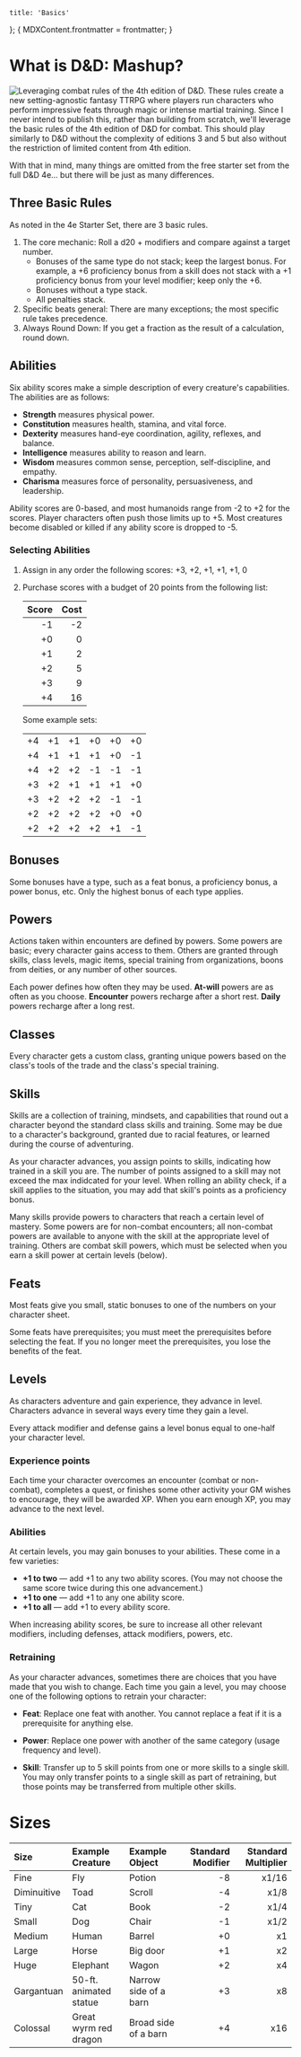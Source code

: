 
	title: 'Basics'
};
{
	MDXContent.frontmatter = frontmatter;
}

# What is D&D: Mashup?

![Leveraging combat rules of the 4th edition of
D&D.](qr:https://www.drivethrurpg.com/product/110213/DD-RPG-Starter-Set-Quickstart-4e)
These rules create a new setting-agnostic fantasy TTRPG where players run
characters who perform impressive feats through magic or intense martial
training. Since I never intend to publish this, rather than building from
scratch, we'll leverage the basic rules of the 4th edition of D&D for combat.
This should play similarly to D&D without the complexity of editions 3 and 5 but
also without the restriction of limited content from 4th edition.

With that in mind, many things are omitted from the free starter set from the
full D&D 4e... but there will be just as many differences.

## Three Basic Rules

As noted in the 4e Starter Set, there are 3 basic rules.

1. The core mechanic: Roll a d20 + modifiers and compare against a target number.
   - Bonuses of the same type do not stack; keep the largest bonus. For
     example, a +6 proficiency bonus from a skill does not stack with a +1
     proficiency bonus from your level modifier; keep only the +6.
   - Bonuses without a type stack.
   - All penalties stack.
2. Specific beats general: There are many exceptions; the most specific rule takes precedence.
3. Always Round Down: If you get a fraction as the result of a calculation, round down.

## Abilities

Six ability scores make a simple description of every creature's capabilities.
The abilities are as follows:

- **Strength** measures physical power.
- **Constitution** measures health, stamina, and vital force.
- **Dexterity** measures hand-eye coordination, agility, reflexes, and balance.
- **Intelligence** measures ability to reason and learn.
- **Wisdom** measures common sense, perception, self-discipline, and empathy.
- **Charisma** measures force of personality, persuasiveness, and leadership.

Ability scores are 0-based, and most humanoids range from -2 to +2 for the
scores. Player characters often push those limits up to +5. Most creatures
become disabled or killed if any ability score is dropped to -5.

### Selecting Abilities

1. Assign in any order the following scores: +3, +2, +1, +1, +1, 0
2. Purchase scores with a budget of 20 points from the following list:

   | Score | Cost |
   | ----: | ---: |
   |    -1 |   -2 |
   |    +0 |    0 |
   |    +1 |    2 |
   |    +2 |    5 |
   |    +3 |    9 |
   |    +4 |   16 |

   Some example sets:

   |     |     |     |     |     |     |
   | :-: | :-: | :-: | :-: | :-: | :-: |
   | +4  | +1  | +1  | +0  | +0  | +0  |
   | +4  | +1  | +1  | +1  | +0  | -1  |
   | +4  | +2  | +2  | -1  | -1  | -1  |
   | +3  | +2  | +1  | +1  | +1  | +0  |
   | +3  | +2  | +2  | +2  | -1  | -1  |
   | +2  | +2  | +2  | +2  | +0  | +0  |
   | +2  | +2  | +2  | +2  | +1  | -1  |

## Bonuses

Some bonuses have a type, such as a feat bonus, a proficiency bonus, a power
bonus, etc. Only the highest bonus of each type applies.

## Powers

Actions taken within encounters are defined by powers. Some powers are basic;
every character gains access to them. Others are granted through skills, class
levels, magic items, special training from organizations, boons from deities, or
any number of other sources.

Each power defines how often they may be used. **At-will** powers are as often
as you choose. **Encounter** powers recharge after a short rest. **Daily**
powers recharge after a long rest.

## Classes

Every character gets a custom class, granting unique powers based on the class's tools
of the trade and the class's special training.

## Skills

Skills are a collection of training, mindsets, and capabilities that round out a
character beyond the standard class skills and training. Some may be due to a
character's background, granted due to racial features, or learned during the
course of adventuring.

As your character advances, you assign points to skills, indicating how trained
in a skill you are. The number of points assigned to a skill may not exceed the
max indidcated for your level. When rolling an ability check, if a skill applies
to the situation, you may add that skill's points as a proficiency bonus.

Many skills provide powers to characters that reach a certain level of mastery.
Some powers are for non-combat encounters; all non-combat powers are available
to anyone with the skill at the appropriate level of training. Others are combat
skill powers, which must be selected when you earn a skill power at certain
levels (below).

## Feats

Most feats give you small, static bonuses to one of the numbers on your
character sheet.

Some feats have prerequisites; you must meet the prerequisites before selecting
the feat. If you no longer meet the prerequisites, you lose the benefits of the
feat.

## Levels

As characters adventure and gain experience, they advance in level. Characters
advance in several ways every time they gain a level.

Every attack modifier and defense gains a level bonus equal to one-half your
character level.

<LevelTable className="full-page" />

### Experience points

Each time your character overcomes an encounter (combat or non-combat),
completes a quest, or finishes some other activity your GM wishes to encourage,
they will be awarded XP. When you earn enough XP, you may advance to the next
level.

### Abilities

At certain levels, you may gain bonuses to your abilities. These come in a few
varieties:

- **+1 to two** &mdash; add +1 to any two ability scores. (You may not choose
  the same score twice during this one advancement.)
- **+1 to one** &mdash; add +1 to any one ability score.
- **+1 to all** &mdash; add +1 to every ability score.

When increasing ability scores, be sure to increase all other relevant
modifiers, including defenses, attack modifiers, powers, etc.

### Retraining

As your character advances, sometimes there are choices that you have made that
you wish to change. Each time you gain a level, you may choose one of the
following options to retrain your character:

- **Feat**: Replace one feat with another. You cannot replace a feat if it is a
  prerequisite for anything else.

- **Power**: Replace one power with another of the same category (usage
  frequency and level).

- **Skill**: Transfer up to 5 skill points from one or more skills to a single
  skill. You may only transfer points to a single skill as part of retraining, but
  those points may be transferred from multiple other skills.

# Sizes

| Size        | Example Creature       | Example Object        | Standard Modifier | Standard Multiplier |
| :---------- | :--------------------- | :-------------------- | ----------------: | ------------------: |
| Fine        | Fly                    | Potion                |                -8 |               x1/16 |
| Diminuitive | Toad                   | Scroll                |                -4 |                x1/8 |
| Tiny        | Cat                    | Book                  |                -2 |                x1/4 |
| Small       | Dog                    | Chair                 |                -1 |                x1/2 |
| Medium      | Human                  | Barrel                |                +0 |                  x1 |
| Large       | Horse                  | Big door              |                +1 |                  x2 |
| Huge        | Elephant               | Wagon                 |                +2 |                  x4 |
| Gargantuan  | 50-ft. animated statue | Narrow side of a barn |                +3 |                  x8 |
| Colossal    | Great wyrm red dragon  | Broad side of a barn  |                +4 |                 x16 |
